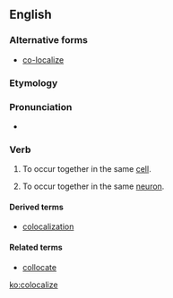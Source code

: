 ==English==

===Alternative forms===
* [[co-localize]]

===Etymology===
{{suffix|colocal|ize|lang=en}}

===Pronunciation===
* {{IPA|kɔˈloʊkəlaɪz|lang=en}}

===Verb===
{{en-verb|colocaliz}}

# {{label|en|biochemistry}} To occur together in the same [[cell]].
# {{label|en|neurobiology}} To occur together in the same [[neuron]].

====Derived terms====
* [[colocalization]]

====Related terms====
* [[collocate]]

[[ko:colocalize]]